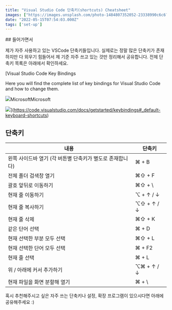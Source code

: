 ```yaml
---
title: "Visual Studio Code 단축키(shortcuts) Cheatsheet"
images: ["https://images.unsplash.com/photo-1484807352052-23338990c6c6?crop=entropy&cs=tinysrgb&fit=max&fm=jpg&ixid=MnwxMTc3M3wwfDF8c2VhcmNofDN8fG1hY2Jvb2t8ZW58MHx8fHwxNjUyNjAxMjYz&ixlib=rb-1.2.1&q=80&w=2000"]
date: "2022-05-15T07:54:03.000Z"
tags: ['set-up']
---
```


<TOCInline toc={props.toc} asDisclosure />
## 들어가면서

제가 자주 사용하고 있는 VSCode 단축키들입니다. 실제로는 정말 많은 단축키가 존재하지만 다 외우기 힘들어서 제 기준 자주 쓰고 있는 것만 정리해서 공유합니다. 전체 단축키 목록은 아래에서 확인하세요.

[Visual Studio Code Key Bindings

Here you will find the complete list of key bindings for Visual Studio Code and how to change them.

![](https://code.visualstudio.com/favicon.ico)MicrosoftMicrosoft

![](https://code.visualstudio.com/assets/docs/getstarted/keybinding/customization_keybindings.png)](https://code.visualstudio.com/docs/getstarted/keybindings#_default-keyboard-shortcuts)

## 단축키

| 내용 | 단축키 |
| --- | --- |
| 왼쪽 사이드바 열기 (각 버튼별 단축키가 별도로 존재합니다) | ⌘ + B |
| 전체 폴더 검색창 열기 | ⌘⇧ + F |
| 괄호 앞뒤로 이동하기 | ⌘⇧ + \ |
| 현재 줄 이동하기 | ⌥ + ↑ / ↓ |
| 현재 줄 복사하기 | ⌥⇧ + ↑ / ↓ |
| 현재 줄 삭제 | ⌘⇧ + K |
| 같은 단어 선택 | ⌘ + D |
| 현재 선택한 부분 모두 선택 | ⌘⇧ + L |
| 현재 선택한 단어 모두 선택 | ⌘ + F2 |
| 현재 줄 선택 | ⌘ + L |
| 위 / 아래에 커서 추가하기 | ⌥⌘ + ↑ / ↓ |
| 현재 파일을 화면 분할해 열기 | ⌘ + \ |

혹시 추천해주시고 싶은 자주 쓰는 단축키나 설정, 확장 프로그램이 있으시다면 아래에 공유해주세요 :)

